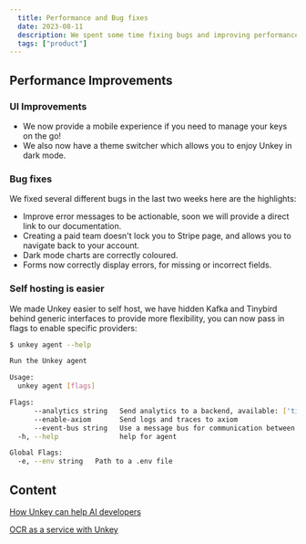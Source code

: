 ```yaml
---
  title: Performance and Bug fixes
  date: 2023-08-11
  description: We spent some time fixing bugs and improving performance of Unkey.
  tags: ["product"]
---
```


## Performance Improvements

### UI Improvements

- We now provide a mobile experience if you need to manage your keys on the go!
- We also now have a theme switcher which allows you to enjoy Unkey in dark mode.

### Bug fixes

We fixed several different bugs in the last two weeks here are the highlights:

- Improve error messages to be actionable, soon we will provide a direct link to our documentation.
- Creating a paid team doesn't lock you to Stripe page, and allows you to navigate back to your account.
- Dark mode charts are correctly coloured.
- Forms now correctly display errors, for missing or incorrect fields.

### Self hosting is easier

We made Unkey easier to self host, we have hidden Kafka and Tinybird behind generic interfaces to provide more flexibility, you can now pass in flags to enable specific providers:

```bash
$ unkey agent --help

Run the Unkey agent

Usage:
  unkey agent [flags]

Flags:
      --analytics string   Send analytics to a backend, available: ['tinybird']
      --enable-axiom       Send logs and traces to axiom
      --event-bus string   Use a message bus for communication between nodes, available: ['kafka']
  -h, --help               help for agent

Global Flags:
  -e, --env string   Path to a .env file
```

## Content

[How Unkey can help AI developers](https://unkey.dev/blog/how-we-ai)

[OCR as a service with Unkey](https://unkey.dev/blog/ocr-service)
